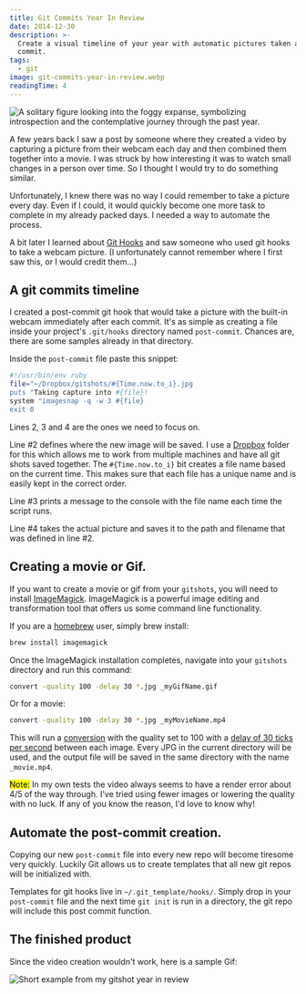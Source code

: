 ```yaml
---
title: Git Commits Year In Review
date: 2014-12-30
description: >-
  Create a visual timeline of your year with automatic pictures taken after each
  commit.
tags:
  - git
image: git-commits-year-in-review.webp
readingTime: 4
---
```


![A solitary figure looking into the foggy expanse, symbolizing introspection and the contemplative journey through the past year.](git-commits-year-in-review.webp)

A few years back I saw a post by someone where they created a video by capturing
a picture from their webcam each day and then combined them together into a
movie. I was struck by how interesting it was to watch small changes in a person
over time. So I thought I would try to do something similar.

Unfortunately, I knew there was no way I could remember to take a picture every
day. Even if I could, it would quickly become one more task to complete in my
already packed days. I needed a way to automate the process.

A bit later I learned about [Git Hooks][6] and saw someone who used git hooks to
take a webcam picture. (I unfortunately cannot remember where I first saw this,
or I would credit them...)

## A git commits timeline

I created a post-commit git hook that would take a picture with the built-in
webcam immediately after each commit. It's as simple as creating a file inside
your project's `.git/hooks` directory named `post-commit`. Chances are, there
are some samples already in that directory.

Inside the `post-commit` file paste this snippet:

```bash
#!/usr/bin/env ruby
file="~/Dropbox/gitshots/#{Time.now.to_i}.jpg
puts "Taking capture into #{file}!
system "imagesnap -q -w 3 #{file}
exit 0
```

Lines 2, 3 and 4 are the ones we need to focus on.

Line #2 defines where the new image will be saved. I use a [Dropbox][1] folder
for this which allows me to work from multiple machines and have all git shots
saved together. The `#{Time.now.to_i}` bit creates a file name based on the
current time. This makes sure that each file has a unique name and is easily
kept in the correct order.

Line #3 prints a message to the console with the file name each time the script
runs.

Line #4 takes the actual picture and saves it to the path and filename that was
defined in line #2.

## Creating a movie or Gif.

If you want to create a movie or gif from your `gitshots`, you will need to
install [ImageMagick][2]. ImageMagick is a powerful image editing and
transformation tool that offers us some command line functionality.

If you are a [homebrew][3] user, simply brew install:

```bash
brew install imagemagick
```

Once the ImageMagick installation completes, navigate into your `gitshots`
directory and run this command:

```bash
convert -quality 100 -delay 30 *.jpg _myGifName.gif
```

Or for a movie:

```bash
convert -quality 100 -delay 30 *.jpg _myMovieName.mp4
```

This will run a [conversion][4] with the quality set to 100 with a [delay of 30
ticks per second][5] between each image. Every JPG in the current directory will
be used, and the output file will be saved in the same directory with the name
`_movie.mp4`.

<mark>Note:</mark> In my own tests the video always seems to have a render error
about 4/5 of the way through. I've tried using fewer images or lowering the
quality with no luck. If any of you know the reason, I'd love to know why!

## Automate the post-commit creation.

Copying our new `post-commit` file into every new repo will become tiresome very
quickly. Luckily Git allows us to create templates that all new git repos will
be initialized with.

Templates for git hooks live in `~/.git_template/hooks/`. Simply drop in your
`post-commit` file and the next time `git init` is run in a directory, the git
repo will include this post commit function.

## The finished product

Since the video creation wouldn't work, here is a sample Gif:

![Short example from my gitshot year in review](2014_gitshots.gif)

[1]: https://dropbox.com
[2]: https://www.imagemagick.org
[3]: https://brew.sh/
[4]: https://www.imagemagick.org/script/convert.php
[5]: https://www.imagemagick.org/script/command-line-options.php#delay
[6]: https://git-scm.com/book/en/v2/Customizing-Git-Git-Hooks
